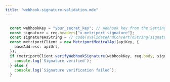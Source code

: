 ```yaml
---
title: "webhook-signature-validation.mdx"
---
```


```typescript

  const webhookKey = "your_secret_key"; // Webhook key from the Settings page
  const signature = req.headers["x-metriport-signature"];
  const signatureAsString = // codeToValidateAndConvertToString(signature);
  const metriportClient = new MetriportMedicalApi(apiKey, {
    baseAddress: apiUrl,
  });
  if (metriportClient.verifyWebhookSignature(webhookKey, req.body, signatureAsString)) {
    console.log(`Signature verified`);
  } else {
    console.log(`Signature verification failed`);
  }

```